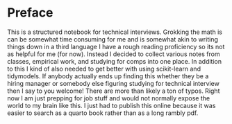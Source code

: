 # Preface {.unnumbered}

This is a structured notebook for technical interviews. Grokking the math is can be somewhat time consuming for me and is somewhat akin to writing things down in a third language I have a rough reading proficiency so its not as helpful for me (for now). Instead I decided to collect various notes from classes, empirical work, and studying for comps into one place. In addition to this I kind of also needed to get better with using scikit-learn and tidymodels. If anybody actually ends up finding this whether they be a hiring manager or somebody else figuring studying for technical interview then I say to you welcome! There are more than likely a ton of typos. Right now I am just prepping for job stuff and would not normally expose the world to my brain like this. I just had to publish this online because it was easier to search as a quarto book rather than as a long rambly pdf.

